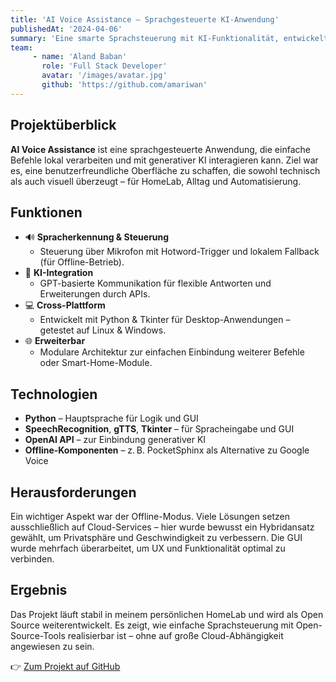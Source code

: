 ```yaml
---
title: 'AI Voice Assistance – Sprachgesteuerte KI-Anwendung'
publishedAt: '2024-04-06'
summary: 'Eine smarte Sprachsteuerung mit KI-Funktionalität, entwickelt in Python mit Fokus auf Nutzererlebnis, Offline-Funktion und Open-Source-Schnittstellen.'
team:
     - name: 'Aland Baban'
       role: 'Full Stack Developer'
       avatar: '/images/avatar.jpg'
       github: 'https://github.com/amariwan'
---
```


## Projektüberblick

**AI Voice Assistance** ist eine sprachgesteuerte Anwendung, die einfache Befehle lokal verarbeiten und mit generativer KI interagieren kann. Ziel war es, eine benutzerfreundliche Oberfläche zu schaffen, die sowohl technisch als auch visuell überzeugt – für HomeLab, Alltag und Automatisierung.

## Funktionen

-    🔊 **Spracherkennung & Steuerung**
     -    Steuerung über Mikrofon mit Hotword-Trigger und lokalem Fallback (für Offline-Betrieb).
-    🧠 **KI-Integration**
     -    GPT-basierte Kommunikation für flexible Antworten und Erweiterungen durch APIs.
-    💻 **Cross-Plattform**
     -    Entwickelt mit Python & Tkinter für Desktop-Anwendungen – getestet auf Linux & Windows.
-    🌐 **Erweiterbar**
     -    Modulare Architektur zur einfachen Einbindung weiterer Befehle oder Smart-Home-Module.

## Technologien

-    **Python** – Hauptsprache für Logik und GUI
-    **SpeechRecognition**, **gTTS**, **Tkinter** – für Spracheingabe und GUI
-    **OpenAI API** – zur Einbindung generativer KI
-    **Offline-Komponenten** – z. B. PocketSphinx als Alternative zu Google Voice

## Herausforderungen

Ein wichtiger Aspekt war der Offline-Modus. Viele Lösungen setzen ausschließlich auf Cloud-Services – hier wurde bewusst ein Hybridansatz gewählt, um Privatsphäre und Geschwindigkeit zu verbessern. Die GUI wurde mehrfach überarbeitet, um UX und Funktionalität optimal zu verbinden.

## Ergebnis

Das Projekt läuft stabil in meinem persönlichen HomeLab und wird als Open Source weiterentwickelt. Es zeigt, wie einfache Sprachsteuerung mit Open-Source-Tools realisierbar ist – ohne auf große Cloud-Abhängigkeit angewiesen zu sein.

👉 [Zum Projekt auf GitHub](https://github.com/amariwan/AI-Voice-Assistance)
